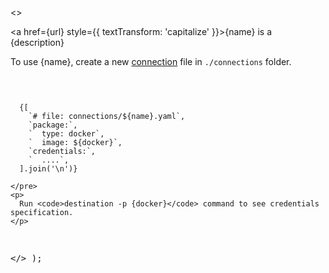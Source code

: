   <>
    <p><a href={url} style={{ textTransform: 'capitalize' }}>{name}</a> is a {description}</p>
    <p>To use {name}, create a new <a href="/fundametals/connection">connection</a> file in <code>./connections</code> folder.</p>
    <pre className="language-yaml">

      {[
        `# file: connections/${name}.yaml`,
        `package:`,
        `  type: docker`,
        `  image: ${docker}`,
        `credentials:`,
        `  ....`,
      ].join('\n')}

    </pre>
    <p>
      Run <code>destination -p {docker}</code> command to see credentials specification.
    </p>
  </>
);